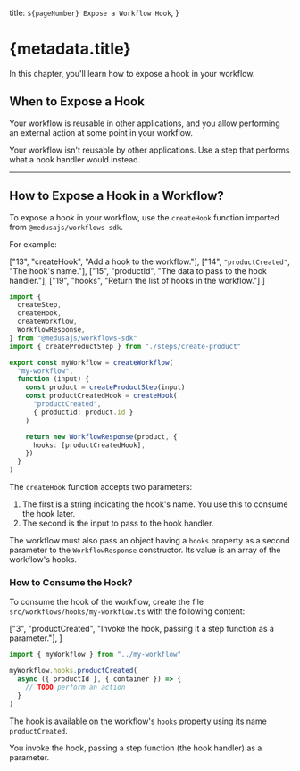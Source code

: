   title: `${pageNumber} Expose a Workflow Hook`,
}

# {metadata.title}

In this chapter, you'll learn how to expose a hook in your workflow.

## When to Expose a Hook

<Note title="Expose workflow hooks when" type="success">

Your workflow is reusable in other applications, and you allow performing an external action at some point in your workflow.

</Note>

<Note title="Don't expose workflow hooks if" type="error">

Your workflow isn't reusable by other applications. Use a step that performs what a hook handler would instead.

</Note>

---

## How to Expose a Hook in a Workflow?

To expose a hook in your workflow, use the `createHook` function imported from `@medusajs/workflows-sdk`.

For example:

  ["13", "createHook", "Add a hook to the workflow."],
  ["14", `"productCreated"`, "The hook's name."],
  ["15", "productId", "The data to pass to the hook handler."],
  ["19", "hooks", "Return the list of hooks in the workflow."]
]

```ts title="src/workflows/my-workflow/index.ts" highlights={hookHighlights}
import {
  createStep,
  createHook,
  createWorkflow,
  WorkflowResponse,
} from "@medusajs/workflows-sdk"
import { createProductStep } from "./steps/create-product"

export const myWorkflow = createWorkflow(
  "my-workflow", 
  function (input) {
    const product = createProductStep(input)
    const productCreatedHook = createHook(
      "productCreated", 
      { productId: product.id }
    )

    return new WorkflowResponse(product, {
      hooks: [productCreatedHook],
    })
  }
)
```

The `createHook` function accepts two parameters:

1. The first is a string indicating the hook's name. You use this to consume the hook later.
2. The second is the input to pass to the hook handler.

The workflow must also pass an object having a `hooks` property as a second parameter to the `WorkflowResponse` constructor. Its value is an array of the workflow's hooks.

### How to Consume the Hook?

To consume the hook of the workflow, create the file `src/workflows/hooks/my-workflow.ts` with the following content:

  ["3", "productCreated", "Invoke the hook, passing it a step function as a parameter."],
]

```ts title="src/workflows/hooks/my-workflow.ts" highlights={handlerHighlights}
import { myWorkflow } from "../my-workflow"

myWorkflow.hooks.productCreated(
  async ({ productId }, { container }) => {
    // TODO perform an action
  }
)
```

The hook is available on the workflow's `hooks` property using its name `productCreated`.

You invoke the hook, passing a step function (the hook handler) as a parameter.
